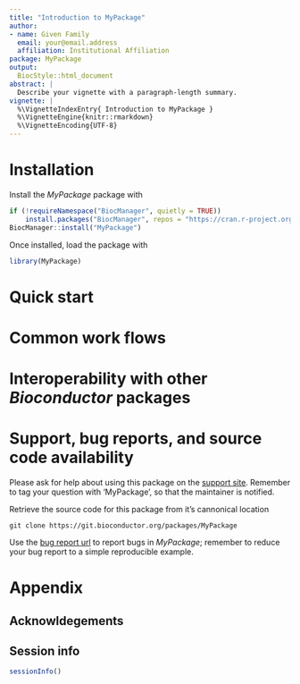 ```yaml
---
title: "Introduction to MyPackage"
author:
- name: Given Family
  email: your@email.address
  affiliation: Institutional Affiliation
package: MyPackage
output:
  BiocStyle::html_document
abstract: |
  Describe your vignette with a paragraph-length summary.
vignette: |
  %\VignetteIndexEntry{ Introduction to MyPackage }
  %\VignetteEngine{knitr::rmarkdown}
  %\VignetteEncoding{UTF-8}
---
```


<!--
To enable the _Bioconductor_ style in your R Markdown vignette you
need to include the following in the `DESCRIPTION` file:

    VignetteBuilder: knitr
    Suggests: BiocStyle, knitr
-->

# Installation

Install the _MyPackage_ package with

```r
if (!requireNamespace("BiocManager", quietly = TRUE))
    install.packages("BiocManager", repos = "https://cran.r-project.org")
BiocManager::install("MyPackage")
```

Once installed, load the package with

```r
library(MyPackage)
```

# Quick start

# Common work flows

# Interoperability with other _Bioconductor_ packages

# Support, bug reports, and source code availability

Please ask for help about using this package on the [support
site][]. Remember to tag your question with 'MyPackage', so that
the maintainer is notified.

Retrieve the source code for this package from it's cannonical location

```
git clone https://git.bioconductor.org/packages/MyPackage
```

Use the [bug report url][] to report bugs in _MyPackage_; remember
to reduce your bug report to a simple reproducible example.

[support site]: https://support.bioconductor.org
[bug report url]: https://support.bioconductor.org

# Appendix {.unnumbered}

## Acknowldegements {.unnumbered}

<!-- acknowledge funding and other sources of support here -->

## Session info {.unnumbered}

```r
sessionInfo()
```
